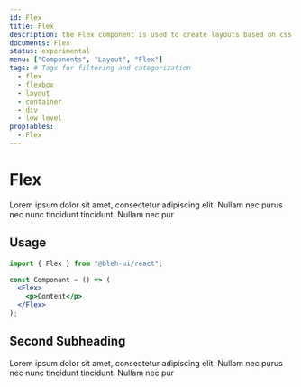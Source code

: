 ```yaml
---
id: Flex
title: Flex
description: the Flex component is used to create layouts based on css display flex
documents: Flex
status: experimental
menu: ["Components", "Layout", "Flex"]
tags: # Tags for filtering and categorization
  - flex
  - flexbox
  - layout
  - container
  - div
  - low level
propTables:
  - Flex
---
```


# Flex

Lorem ipsum dolor sit amet, consectetur adipiscing elit. Nullam nec purus nec nunc tincidunt tincidunt. Nullam nec pur

## Usage

```jsx
import { Flex } from "@bleh-ui/react";

const Component = () => (
  <Flex>
    <p>Content</p>
  </Flex>
);
```

## Second Subheading

Lorem ipsum dolor sit amet, consectetur adipiscing elit. Nullam nec purus nec nunc tincidunt tincidunt. Nullam nec pur
